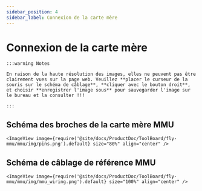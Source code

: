 ```yaml
---
sidebar_position: 4
sidebar_label: Connexion de la carte mère
---
```




# Connexion de la carte mère

    :::warning Notes

    En raison de la haute résolution des images, elles ne peuvent pas être clairement vues sur la page web. Veuillez **placer le curseur de la souris sur le schéma de câblage**, **cliquer avec le bouton droit**, et choisir **enregistrer l'image sous** pour sauvegarder l'image sur le bureau et la consulter !!!

    :::

## Schéma des broches de la carte mère MMU

    <ImageView image={require('@site/docs/ProductDoc/ToolBoard/fly-mmu/mmu/img/pins.png').default} size="80%" align="center" />

## Schéma de câblage de référence MMU

    <ImageView image={require('@site/docs/ProductDoc/ToolBoard/fly-mmu/mmu/img/mmu_wiring.png').default} size="100%" align="center" />